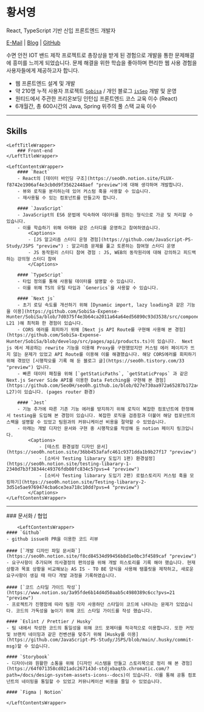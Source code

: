
<h1 className='my-3 print:m-0'>황서영</h1>

<span className='lead *:my-5'>React, TypeScript 기반 신입 프론트엔드 개발자</span>

[E-Mail](mailto:seo0h9@gmail.com) | [Blog](https://seo0h.github.io/) | [GitHub](https://github.com/Seo0H)

수면 안전 IOT 밴드 제작 프로젝트로 총장상을 받게 된 경험으로 개발을 통한 문제해결에 흥미를 느끼게 되었습니다.
문제 해결을 위한 학습을 좋아하며 편리한 웹 사용 경험을 사용자들에게 제공하고자 합니다.

- 웹 프론트엔드 설계 및 개발
- 약 210명 누적 사용자 프로젝트 [`Sobisa`](https://sobisa.vercel.app/ 'preview') / 개인 블로그 [`isSeo`](https://blog.seo0h.me/ 'preview') 개발 및 운영
- 원티드에서 주관한 프리온보딩 인턴십 프론트엔드 코스 교육 이수 (React)
- 6개월간, 총 600시간의 Java, Spring 위주의 풀 스택 교육 이수

---

<h2 className='print:mb-4'>Skills</h2>

<div className='md:grid md:grid-cols-[8rem_1fr] grid-rows-1 print:block'>

    <LeftTitleWrapper>
        ### Front-end
    </LeftTitleWrapper>

    <LeftContentsWrapper>
        #### `React`
        - React의 [데이터 바인딩 구조](https://seo0h.notion.site/FLUX-f8742e1906af4e3cb0d9f35622448aef "preview")에 대해 생각하며 개발합니다.
        - 뷰와 로직을 분리하는데 있어 커스텀 훅을 사용할 수 있습니다.
        - 재사용될 수 있는 컴포넌트를 만들고자 합니다.

        #### `JavaScript`
        - JavaScript의 ES6 문법에 익숙하여 데이터를 원하는 형식으로 가공 및 처리할 수 있습니다.
        - 이를 학습하기 위해 아래와 같은 스터디를 운영하고 참여하였습니다.
            <Captions>
            - [JS 알고리즘 스터디 운형 경험](https://github.com/JavaScript-PS-Study/JSPS "preview") : 알고리즘 문제를 풀고 토론하는 참여형 스터디 운영
            - JS 동작원리 스터디 참여 경험 : JS, WEB의 동작원리에 대해 강의하고 피드백하는 강의형 스터디 참여
            </Captions>

        #### `TypeScript`
        - 타입 정의를 통해 사용될 데이터를 설명할 수 있습니다.
        - 이를 위해 TS의 유틸 타입과 `Generics`을 사용할 수 있습니다.

        #### `Next js`
        - 초기 로딩 속도를 개선하기 위해 [Dynamic import, lazy loading과 같은 기능을 이용](https://github.com/SobiSa-Expense-Hunter/SobiSa/blob/7d0375f4e3b64ca2011a64a64ed56890c93d3538/src/components/list/index.tsx#L20-L21 )해 최적화 한 경험이 있습니다.
        - CORS 에러를 회피하기 위해 [Next js API Route를 구현해 사용해 본 경험](https://github.com/SobiSa-Expense-Hunter/SobiSa/blob/develop/src/pages/api/products.ts)이 있습니다.  Next js 에서 제공하는 rewrite 기능을 이용해 Proxy를 구현했었지만 커스텀 에러 페이지가 뜨지 않는 문제가 있었고 API Route를 이용해 이를 해결했습니다. 해당 CORS에러를 회피하기 위해 겪었던 [시행착오를 기록 해 둔 블로그 글](https://seo0h.tistory.com/33 "preview") 입니다.
        - 빠른 데이터 패칭을 위해 [`getStaticPaths`, `getStaticProps` 과 같은 Next.js Server Side API를 이용한 Data Fetching을 구현해 본 경험](https://github.com/Seo0H/seo0h.github.io/blob/027e730aa972a65287b172a4deb08aa4b8b73dea/src/pages/index.tsx#L16-L27)이 있습니다. (pages router 환경)

        #### `Jest`
        - 기능 추가에 따른 기존 기능 에러를 방지하기 위해 로직이 복잡한 컴포넌트에 한정해서 testing을 도입해 본 경험이 있습니다. 복잡한 로직을 검증함과 더불어 해당 컴포넌트의 스팩을 설명할 수 있었고 팀원과의 커뮤니케이션 비용을 절약할 수 있었습니다.
        - 아래는 개발 디자인 문서와 구현 중 시행착오를 작성해 둔 notion 페이지 링크입니다.
            <Captions>
                - [테스트 환경설정 디자인 문서](https://seo0h.notion.site/36bb453afafc461c9371dda1b9b27f17 "preview")
                - [소비사 Testing libarary 도입기 1편) 환경설정](https://seo0h.notion.site/testing-libarary-1-2340d7b3f38344c49376fdb08fc834c5?pvs=4 "preview")
                - [소비사 Testing libarary 도입기 2편) 로컬스토리지 커스텀 훅을 모킹하기](https://seo0h.notion.site/Testing-libarary-2-3d51e5ae9769474cba6ce3ea718c10dd?pvs=4 "preview")
            </Captions>
    </LeftContentsWrapper>

</div>

---

<div className='md:grid md:grid-cols-[8rem_1fr] grid-rows-1 print:block'>
    <LeftTitleWrapper>
        ### 문서화 / 협업
    </LeftTitleWrapper>

        <LeftContentsWrapper>
    #### `Github`
    - github issue와 PR을 이용한 코드 리뷰

    #### [`개발 디자인 파일 문서화`](https://seo0h.notion.site/f8cd84534d99456b8d1e0bc3f4589caf "preview")
    - 요구사항이 추가되며 의사결정의 편의성을 위해 개발 히스토리를 기록 해야 했습니다. 현재 상황과 목표 상황을 비교해보는 AS IS - TO BE 양식을 사용해 탬플릿을 제작하고, 새로운 요구사항이 생길 때 마다 개발 과정을 기록하였습니다.

    #### [`코드 스타일 가이드 작성`](https://www.notion.so/3a95fde6b14d4d50aab5c4980389c6cc?pvs=21 "preview")
    - 프로젝트가 진행함에 따라 팀원 각자 사용하던 스타일이 코드에 나타나는 문제가 있었습니다. 코드의 가독성을 높이기 위해 코드 스타일 가이드를 작성 했습니다.

    #### `Eslint / Prettier / Husky`
    - 팀 내에서 작성한 코드의 통일성을 위해 코드 포메터를 적극적으로 이용합니다. 또한 커밋 및 브랜치 네이밍과 같은 컨벤션을 맞추기 위해 [Husky를 이용](https://github.com/JavaScript-PS-Study/JSPS/blob/main/.husky/commit-msg)할 수 있습니다.

    #### `Storybook`
    - 디자이너와 원활한 소통을 위해 [디자인 시스템을 만들고 스토리북으로 정리 해 본 경험](https://64f071358cd021adc267143d-stdjxbaqtb.chromatic.com/?path=/docs/design-system-assets-icons--docs)이 있습니다. 이를 통해 공통 컴포넌트의 네이밍을 통일할 수 있었고 커뮤니케이션 비용을 줄일 수 있었습니다.

    #### `Figma | Notion`

    </LeftContentsWrapper>

</div>

